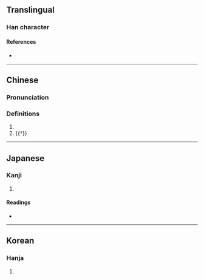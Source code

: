 {{character info/new}}
==Translingual==

===Han character===
{{Han char|rn=9|rad=人|as=10|sn=12|four=28211|canj=OTQM|ids=⿰亻差}}

====References====
* {{Han ref|kx=0113.280|dkj=00973|dj=0242.010|hdz=10194.120|uh=509E|ud=20638|bh=D854|bd=55380}}

----

==Chinese==
{{zh-forms}}

===Pronunciation===
{{zh-pron
|m=suō
|m-s=
|dg=
|c=so1,co1
|c-t=
|g=
|h=pfs=
|j=
|md=
|mn=
|mn-t=
|w=
|x=
|mc=y
|oc=y
|cat=v
}}

===Definitions===
{{zh-hanzi}}

# {{zh-used in|傞傞}}
# {{†}} {{zh-alt-form|齜|to [[bare]] one's [[tooth|teeth]]}}

----

==Japanese==

===Kanji===
{{ja-kanji|grade=|rs=人10}}

# {{defn|lang=ja|sort=人10}}

====Readings====
* {{ja-readings|on=[[さ]] (sa)|kun=}}

----

==Korean==

===Hanja===
{{ko-hanja|hangeul=사|rv=sa|mr=sa}}

# {{defn|lang=ko|sort=人10}}